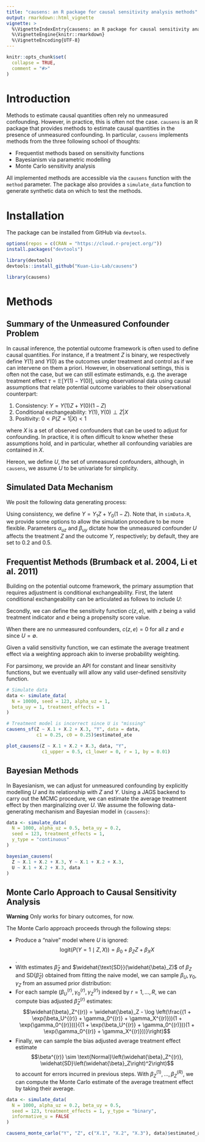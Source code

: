 ```yaml
---
title: "causens: an R package for causal sensitivity analysis methods"
output: rmarkdown::html_vignette
vignette: >
  %\VignetteIndexEntry{causens: an R package for causal sensitivity analysis methods}
  %\VignetteEngine{knitr::rmarkdown}
  %\VignetteEncoding{UTF-8}
---
```


```r
knitr::opts_chunk$set(
  collapse = TRUE,
  comment = "#>"
)
```

# Introduction

Methods to estimate causal quantities often rely no unmeasured confounding. However, 
in practice, this is often not the case. `causens` is an R package that provides
methods to estimate causal quantities in the presence of unmeasured confounding. In
particular, `causens` implements methods from the three following school of thoughts:

- Frequentist methods based on sensitivity functions
- Bayesianism via parametric modelling
- Monte Carlo sensitivity analysis

All implemented methods are accessible via the `causens` function with the `method`
parameter. The package also provides a `simulate_data` function to generate synthetic data on which to test the methods.

# Installation

The package can be installed from GitHub via `devtools`.

```r
options(repos = c(CRAN = "https://cloud.r-project.org/"))
install.packages("devtools")
```

```r
library(devtools)
devtools::install_github("Kuan-Liu-Lab/causens")
```

```r
library(causens)
```

# Methods

## Summary of the Unmeasured Confounder Problem

In causal inference, the potential outcome framework is often used to define causal
quantities. For instance, if a treatment $Z$ is binary, we respectively define $Y(1)$ 
and $Y(0)$ as the outcomes under treatment and control as if we can intervene on them
a priori. However, in observational settings, this is often not the case, but we can
still estimate estimands, e.g. the average treatment effect $\tau = \mathbb{E}[Y(1) - Y(0)]$,
using observational data using causal assumptions that relate potential outcome variables
to their observational counterpart:

1. Consistency: $Y = Y(1)Z + Y(0)(1 - Z)$
2. Conditional exchangeability: $Y(1), Y(0) \perp Z | X$
3. Positivity: $0 < P(Z = 1 | X) < 1$

where $X$ is a set of observed confounders that can be used to adjust for confounding. In
practice, it is often difficult to know whether these assumptions hold, and in particular,
whether all confounding variables are contained in $X$.

Hereon, we define $U$, the set of unmeasured confounders, although, in `causens`, we assume $U$ to be univariate for simplicity.

## Simulated Data Mechanism

We posit the following data generating process:

\begin{align*}
  X_1 &\sim \text{Normal}(0, 1) \\
  X_2 &\sim \text{Normal}(0, 1) \\
  X_3 &\sim \text{Normal}(0, 1) \\
  U &\sim \text{Bern}(0.5) \\
  Z &\sim \text{Bern}(\text{logit}^{-1}(\alpha_{uz} U + \alpha_{xz} X_3)) \\
  Y1 &\sim \text{Normal}(\beta_{uy} U + 0.5 X_1 + 0.5 X_2 - 0.5 X_3) \\
  Y0 &\sim \text{Normal}(0.5 X_1 + 0.5 X_2 - 0.5 X_3) \, .
\end{align*}

Using consistency, we define $Y = Y_1 Z + Y_0 (1 - Z)$. Note that, 
in `simData.R`, we provide some options to allow the simulation 
procedure to be more flexible. Parameters $\alpha_{uz}$ and $\beta_{uy}$
dictate how the unmeasured confounder $U$ affects the treatment $Z$ and
the outcome $Y$, respectively; by default, they are set to 0.2 and 0.5. 


## Frequentist Methods (Brumback et al. 2004, Li et al. 2011)

Building on the potential outcome framework, the primary assumption that requires adjustment
is conditional exchangeability. First, the latent conditional exchangeability can be articulated
as follows to include $U$:

\begin{align*}
  Y(1), Y(0) \perp Z | X, U
\end{align*}

Secondly, we can define the sensitivity function $c(z, e)$, with $z$ being a valid treatment
indicator and $e$ being a propensity score value.

\begin{align*}
  c(z, e) = \mathbb{E}\Big[Y(z) \mid Z = 1, e\Big] - \mathbb{E}\Big[Y(z) \mid Z = 0, e\Big]
\end{align*}

When there are no unmeasured confounders, $c(z, e) = 0$ for all $z$ and $e$ since $U = \emptyset$.

Given a valid sensitivity function, we can estimate the average treatment effect via a weighting approach
akin to inverse probability weighting.

For parsimony, we provide an API for constant and linear sensitivity functions, but we eventually will
allow any valid user-defined sensitivity function.

``` r
# Simulate data
data <- simulate_data(
  N = 10000, seed = 123, alpha_uz = 1,
  beta_uy = 1, treatment_effects = 1
)

# Treatment model is incorrect since U is "missing"
causens_sf(Z ~ X.1 + X.2 + X.3, "Y", data = data,
           c1 = 0.25, c0 = 0.25)$estimated_ate
```

``` r
plot_causens(Z ~ X.1 + X.2 + X.3, data, "Y",
             c1_upper = 0.5, c1_lower = 0, r = 1, by = 0.01)
```

## Bayesian Methods

In Bayesianism, we can adjust for unmeasured confounding by explicitly modelling $U$ and its relationship
with $Z$ and $Y$. Using a JAGS backend to carry out the MCMC procedure, we can estimate the average treatment
effect by then marginalizing over $U$. We assume the following data-generating mechanism and Bayesian model in `{causens}`:

\begin{align*}
  X_1, X_2, X_3 &\stackrel{iid}{\sim} \text{Normal}(0, 1) \\
  U \mid X &\sim \operatorname{Bern}\left(\text{logit}^{-1}\gamma_{ux} X\right) \\
  Z \mid U, X &\sim \text{Bern}\left(\text{logit}^{-1}(\alpha_{uz} U + \alpha_{xz} X)\right) \\
  Y \mid U, X, Z &\sim \text{Normal}(\beta_{uy} U + \beta_{xy} X + \tau Z) \\
\end{align*}

``` r
data <- simulate_data(
  N = 1000, alpha_uz = 0.5, beta_uy = 0.2,
  seed = 123, treatment_effects = 1,
  y_type = "continuous"
)

bayesian_causens(
  Z ~ X.1 + X.2 + X.3, Y ~ X.1 + X.2 + X.3,
  U ~ X.1 + X.2 + X.3, data
)
```

## Monte Carlo Approach to Causal Sensitivity Analysis

**Warning** Only works for binary outcomes, for now.

The Monte Carlo approach proceeds through the following steps:

- Produce a "naive" model where $U$ is ignored: $$\text{logit}\Big(P(Y = 1 \mid Z, X)\Big) = \beta_0 + \beta_Z Z + \beta_X X$$.
- With estimates $\widehat{\beta}_Z$ and $\widehat{\text{SD}}(\widehat{\beta}_Z)$ of $\beta_Z$ and $\text{SD}(\widehat{\beta}_Z)$ obtained from fitting the naive model,
we can sample $\beta_U, \gamma_0, \gamma_Z$ from an assumed prior distribution:
\begin{align*}
  \beta_U &\sim \text{Uniform}(-2, 2) \\
  \gamma_0 &\sim \text{Uniform}(-5, 5) \\
  \gamma_Z &\sim \text{Uniform}(-2, 2) \, .
\end{align*}
- For each sample $\left(\beta_U^{(r)}, \gamma_0^{(r)}, \gamma_Z^{(r)}\right)$ indexed by $r = 1, \dots, R$, we can compute bias adjusted $\widehat{\beta}_Z^{(r)}$ estimates:
$$\widehat{\beta}_Z^{(r)} = \widehat{\beta}_Z - \log \left(\frac{(1 + \exp(\beta_U^{(r)} + \gamma_0^{(r)} + \gamma_X^{(r)}))(1 + \exp(\gamma_0^{(r)}))}{(1 + \exp(\beta_U^{(r)} + \gamma_0^{(r)}))(1 + \exp(\gamma_0^{(r)} + \gamma_X^{(r)}))}\right)$$
- Finally, we can sample the bias adjusted average treatment effect estimate
$$\beta^{(r)} \sim \text{Normal}\left(\widehat{\beta}_Z^{(r)}, \widehat{SD}\left(\widehat{\beta}_Z\right)^2\right)$$ to account for errors incurred in previous steps. With $\beta^{(1)}_Z, \dots, \beta^{(R)}_Z$, we can compute the Monte Carlo estimate of the average treatment effect by taking their average.

```r
data <- simulate_data(
  N = 1000, alpha_uz = 0.2, beta_uy = 0.5,
  seed = 123, treatment_effects = 1, y_type = "binary",
  informative_u = FALSE
)

causens_monte_carlo("Y", "Z", c("X.1", "X.2", "X.3"), data)$estimated_ate
```
